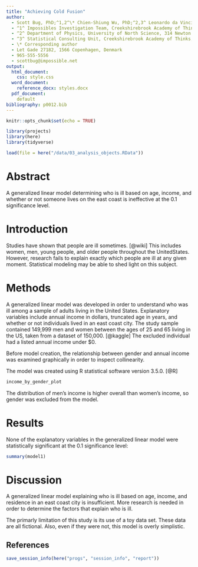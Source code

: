 ```yaml
---
title: "Achieving Cold Fusion"
author:
  - Scott Bug, PhD;^1,2^\* Chien-Shiung Wu, PhD;^2,3^ Leonardo da Vinci; George Washington Carver, MS;^1,2,3^ and Marie Curie^3^
  - ^1^ Impossibles Investigation Team, Creekshirebrook Academy of Thinks, Let Gade 27182, 1566 Copenhagen, Denmark
  - ^2^ Department of Physics, University of North Science, 314 Newton Blvd, Springfield CT 06003
  - ^3^ Statistical Consulting Unit, Creekshirebrook Academy of Thinks, 196 Normal Ave, Columbus, OH 
  - \* Corresponding author
  - Let Gade 27182, 1566 Copenhagen, Denmark
  - 965-555-5556
  - scottbug@impossible.net
output:
  html_document:
    css: style.css
  word_document:
    reference_docx: styles.docx
  pdf_document:
    default
bibliography: p0012.bib
---
```


```r
knitr::opts_chunk$set(echo = TRUE)
```

```r
library(projects)
library(here)
library(tidyverse)
```

```r
load(file = here("/data/03_analysis_objects.RData"))
```

# Abstract

A generalized linear model determining who is ill based on age, income, and whether or not someone lives on the east coast is ineffective at the 0.1 significance level.

\pagebreak

# Introduction

Studies have shown that people are ill sometimes. [@wiki] This includes women, men, young people, and older people throughout the UnitedStates. However, research fails to explain exactly which people are ill at any given moment. Statistical modeling may be able to shed light on this subject. 

# Methods

A generalized linear model was developed in order to understand who was ill among a sample of adults living in the United States. Explanatory variables include annual income in dollars, truncated age in years, and whether or not individuals lived in an east coast city. The study sample contained 149,999 men and women between the ages of 25 and 65 living in the US, taken from a dataset of 150,000. [@kaggle] The excluded individual had a listed annual income under $0. 

Before model creation, the relationship between gender and annual income was examined graphically in order to inspect collinearity.

The model was created using R statistical software version 3.5.0. [@R]

```r
income_by_gender_plot
```

The distribution of men's income is higher overall than women's income, so gender was excluded from the model.

# Results

None of the explanatory variables in the generalized linear model were statistically significant at the 0.1 significance level:

```r
summary(model1)
```

# Discussion

A generalized linear model explaining who is ill based on age, income, and residence in an east coast city is insufficient. More research is needed in order to determine the factors that explain who is ill.

The primarly limitation of this study is its use of a toy data set. These data are all fictional. Also, even if they were not, this model is overly simplistic.

\pagebreak

## References

```r
save_session_info(here("progs", "session_info", "report"))
```

